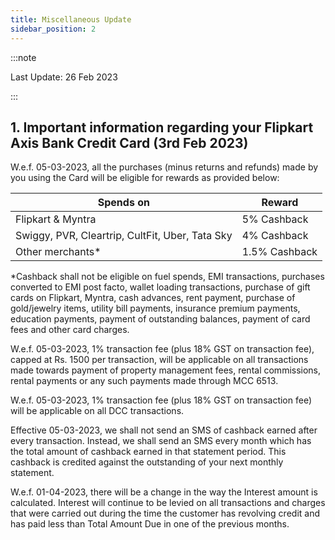 ```yaml
---
title: Miscellaneous Update
sidebar_position: 2
---
```

:::note

Last Update: 26 Feb 2023

:::


## 1. Important information regarding your Flipkart Axis Bank Credit Card (3rd Feb 2023)

W.e.f. 05-03-2023, all the purchases (minus returns and refunds) made by you using the Card will be eligible for rewards as provided below: 
 
| Spends on | Reward |
| ---- | ---- |
| Flipkart & Myntra | 5% Cashback |
| Swiggy, PVR, Cleartrip, CultFit, Uber, Tata Sky | 4% Cashback |
| Other merchants* | 1.5% Cashback |

*Cashback shall not be eligible on fuel spends, EMI transactions, purchases converted to EMI post facto, wallet loading transactions, purchase of gift cards on Flipkart, Myntra, cash advances, rent payment, purchase of gold/jewelry items, utility bill payments, insurance premium payments, education payments, payment of outstanding balances, payment of card fees and other card charges.  
 
W.e.f. 05-03-2023, 1% transaction fee (plus 18% GST on transaction fee), capped at Rs. 1500 per transaction, will be applicable on all transactions made towards payment of property management fees, rental commissions, rental payments or any such payments made through MCC 6513.  
 
W.e.f. 05-03-2023, 1% transaction fee (plus 18% GST on transaction fee) will be applicable on all DCC transactions. 
 
Effective 05-03-2023, we shall not send an SMS of cashback earned after every transaction. Instead, we shall send an SMS every month which has the total amount of cashback earned in that statement period. This cashback is credited against the outstanding of your next monthly statement. 
 
W.e.f. 01-04-2023, there will be a change in the way the Interest amount is calculated. Interest will continue to be levied on all transactions and charges that were carried out during the time the customer has revolving credit and has paid less than Total Amount Due in one of the previous months. 